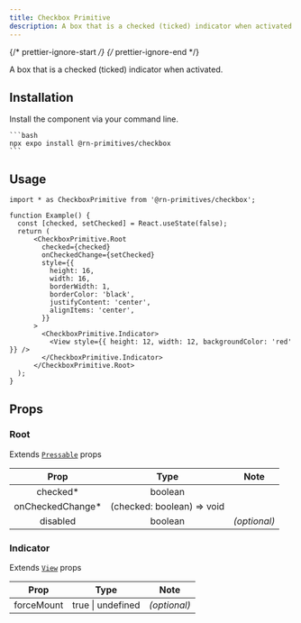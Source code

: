 ```yaml
---
title: Checkbox Primitive
description: A box that is a checked (ticked) indicator when activated.
---
```


{/* prettier-ignore-start */}
{/* prettier-ignore-end */}



A box that is a checked (ticked) indicator when activated.

## Installation

  Install the component via your command line.

    ```bash
    npx expo install @rn-primitives/checkbox
    ```
    
## Usage

```tsx
import * as CheckboxPrimitive from '@rn-primitives/checkbox';

function Example() {
  const [checked, setChecked] = React.useState(false);
  return (
      <CheckboxPrimitive.Root
        checked={checked}
        onCheckedChange={setChecked}
        style={{
          height: 16,
          width: 16,
          borderWidth: 1,
          borderColor: 'black',
          justifyContent: 'center',
          alignItems: 'center',
        }}
      >
        <CheckboxPrimitive.Indicator>
          <View style={{ height: 12, width: 12, backgroundColor: 'red' }} />
        </CheckboxPrimitive.Indicator>
      </CheckboxPrimitive.Root>
  );
}
```

## Props

### Root

Extends [`Pressable`](https://reactnative.dev/docs/pressable#props) props

|       Prop        |            Type            |     Note     |
| :---------------: | :------------------------: | :----------: |
|     checked\*     |          boolean           |              |
| onCheckedChange\* | (checked: boolean) => void |              |
|     disabled      |          boolean           | _(optional)_ |

### Indicator

Extends [`View`](https://reactnative.dev/docs/view#props) props

|    Prop    |       Type        |     Note     |
| :--------: | :---------------: | :----------: |
| forceMount | true \| undefined | _(optional)_ |

